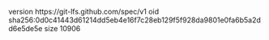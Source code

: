 version https://git-lfs.github.com/spec/v1
oid sha256:0d0c41443d61214dd5eb4e16f7c28eb129f5f928da9801e0fa6b5a2dd6e5de5e
size 10906
